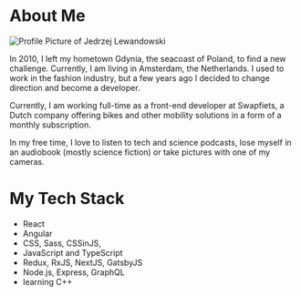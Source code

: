 
# About Me

<div className={styles.aboutImage}>
  <Image
    src="/images/profile_bleeve_front_opt.jpg"
    alt="Profile Picture of Jedrzej Lewandowski"
    layout="fill"
    objectFit="cover"
    priority
  />
</div>

In 2010, I left my hometown Gdynia, the seacoast of Poland, to find a new challenge. Currently, I am living in Amsterdam, the Netherlands. I used to work in the fashion industry, but a few years ago I decided to change direction and become a developer.

Currently, I am working full-time as a front-end developer at Swapfiets, a Dutch company offering bikes and other mobility solutions in a form of a monthly subscription.

In my free time, I love to listen to tech and science podcasts, lose myself in an audiobook (mostly science fiction) or take pictures with one of my cameras.

<div className={styles.techStack}>

# My Tech Stack

- <FaReact /> React
- <FaAngular /> Angular
- <FaCss3 /> CSS, Sass, CSSinJS,
- <FaJs /> JavaScript and TypeScript
- <FaCode /> Redux, RxJS, NextJS, GatsbyJS
- <FaNodeJs /> Node.js, Express, GraphQL
- <FaUserGraduate /> learning C++

</div>
